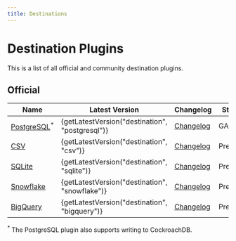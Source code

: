 ```yaml
---
title: Destinations
---
```



# Destination Plugins

This is a list of all official and community destination plugins.

## Official

| **Name**                 | Latest Version | Changelog                         | Stage |
|--------------------------|----------------|-----------------------------------|-------|
| [PostgreSQL][postgresql]<sup>*</sup> | {getLatestVersion("destination", "postgresql")}         | [Changelog][PostgreSQL-Changelog] | GA    |
| [CSV][csv] | {getLatestVersion("destination", "csv")}         | [Changelog][CSV-Changelog] | Preview|
| [SQLite][sqlite] | {getLatestVersion("destination", "sqlite")}         | [Changelog][SQLite-Changelog] | Preview|
| [Snowflake][snowflake] | {getLatestVersion("destination", "snowflake")}         | [Changelog][Snowflake-Changelog] | Preview|
| [BigQuery][bigquery] | {getLatestVersion("destination", "bigquery")}         | [Changelog][BigQuery-Changelog] | Preview|

[PostgreSQL]: /docs/plugins/destinations/postgresql/overview
[PostgreSQL-Changelog]: https://github.com/cloudquery/cloudquery/blob/main/plugins/destination/postgresql/CHANGELOG.md
[CSV]: /docs/plugins/destinations/csv/overview
[CSV-Changelog]: https://github.com/cloudquery/cloudquery/blob/main/plugins/destination/csv/CHANGELOG.md
[SQLite]: /docs/plugins/destinations/sqlite/overview
[SQLite-Changelog]: https://github.com/cloudquery/cloudquery/blob/main/plugins/destination/sqlite/CHANGELOG.md
[Snowflake]: /docs/plugins/destinations/snowflake/overview
[Snowflake-Changelog]: https://github.com/cloudquery/cloudquery/blob/main/plugins/destination/snowflake/CHANGELOG.md
[BigQuery]: /docs/plugins/destinations/bigquery/overview
[BigQuery-Changelog]: https://github.com/cloudquery/cloudquery/blob/main/plugins/destination/bigquery/CHANGELOG.md

<sup>*</sup> The PostgreSQL plugin also supports writing to CockroachDB.